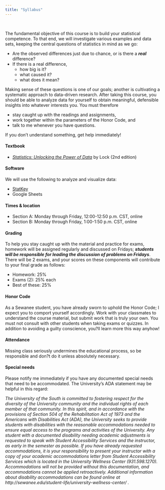 ```yaml
---
title: "Syllabus"
---
```


<br>

The fundamental objective of this course is to build your statistical competence. 
To that end, we will investigate various examples and data sets, 
keeping the central questions of statistics in mind as we go:

- Are the observed differences just due to chance, or is there a ***real*** difference?
- If there is a real difference, 
    + how big is it? 
    + what caused it? 
    + what does it mean?

Making sense of these questions is one of our goals; another is cultivating a systematic approach 
to data-driven research. After taking this course, you should be able to analyze data for yourself 
to obtain meaningful, defensible insights into whatever interests you.
You must therefore

-   stay caught up with the readings and assignments,
-   work together within the parameters of the Honor Code, and
-   talk to me whenever you have questions.

If you don't understand something, get help immediately!

#### Textbook 

-   [*Statistics: Unlocking the Power of Data*](http://www.lock5stat.com) by Lock (2nd edition) 

#### Software 

We will use the following to analyze and visualize data:

- [StatKey](http://www.lock5stat.com/StatKey/index.html)
- Google Sheets

#### Times & location

-   Section A: Monday through Friday, 12:00-12:50 p.m. CST, online
-   Section B: Monday through Friday, 1:00-1:50 p.m. CST, online

#### Grading

To help you stay caught up with the material and practice for exams, homework will be assigned regularly 
and discussed on Fridays; ***students will be responsible for leading the 
discussion of problems on Fridays***. There will be 2 exams, 
and your scores on these components will contribute to your final grade as follows:

-   Homework: 25%
-   Exams (2): 25% each
-   Best of these: 25%

#### Honor Code

As a Sewanee student, you have already sworn to uphold the Honor Code; I
expect you to comport yourself accordingly. Work with your classmates to
understand the course material, but submit work that is truly your own.
You must not consult with other students when taking exams or quizzes.
In addition to avoiding a guilty conscience, you?ll learn more this way
anyhow!

#### Attendance

Missing class seriously undermines the educational process, so be
responsible and don?t do it unless absolutely necessary.

#### Special needs

Please notify me immediately if you have any documented special needs
that need to be accommodated. The University's ADA statement may be helpful in this regard:

_The University of the South is committed to fostering respect for the diversity of the University community and the individual rights of each member of that community. In this spirit, and in accordance with the provisions of Section 504 of the Rehabilitation Act of 1973 and the Americans with Disabilities Act (ADA), the University seeks to provide students with disabilities with the reasonable accommodations needed to ensure equal access to the programs and activities of the University. Any student with a documented disability needing academic adjustments is requested to speak with Student Accessibility Services and the instructor, as early in the semester as possible. If you have already requested accommodations, it is your responsibility to present your instructor with a copy of your academic accommodations letter from Student Accessibility Services which is located in the University Wellness Center (931.598.1270). Accommodations will not be provided without this documentation, and accommodations cannot be applied retroactively. Additional information about disability accommodations can be found online at http://sewanee.edu/student-life/university-wellness-center/ ._
